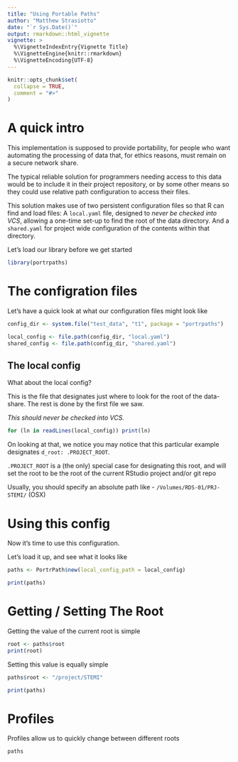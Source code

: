 ```yaml
---
title: "Using Portable Paths"
author: "Matthew Strasiotto"
date: "`r Sys.Date()`"
output: rmarkdown::html_vignette
vignette: >
  %\VignetteIndexEntry{Vignette Title}
  %\VignetteEngine{knitr::rmarkdown}
  %\VignetteEncoding{UTF-8}
---
```


```r
knitr::opts_chunk$set(
  collapse = TRUE,
  comment = "#>"
)
```



# A quick intro

This implementation is supposed to provide portability, for people who want 
automating the processing of data that, for ethics reasons, must remain on
a secure network share. 

The typical reliable solution for programmers needing access to this data would
be to include it in their project repository, or by some other means so they 
could use relative path configuration to access their files. 

This solution makes use of two persistent configuration files so that R can 
find and load files: 
A `local.yaml` file, designed to *never be checked into VCS*, allowing a 
one-time set-up to find the root of the data directory.
And a `shared.yaml` for project wide configuration of the contents within that
directory.

Let's load our library before we get started

```r
library(portrpaths)
```


# The configration files

Let's have a quick look at what our configuration files might look like
```r
config_dir <- system.file("test_data", "t1", package = "portrpaths")

local_config <- file.path(config_dir, "local.yaml")
shared_config <- file.path(config_dir, "shared.yaml")
```

## The local config

What about the local config?

This is the file that designates just where to look for the root of
the data-share. The rest is done by the first file we saw.

*This should never be checked into VCS.*
```r
for (ln in readLines(local_config)) print(ln)
```

On looking at that, we notice you may notice that this particular example
designates `d_root: .PROJECT_ROOT`. 

`.PROJECT_ROOT` is a (the only) special case for designating this root, and 
will set the root to be the root of the current RStudio project and/or git 
repo

Usually, you should specify an absolute path like 
 - `/Volumes/RDS-01/PRJ-STEMI/` (OSX)
 
# Using this config

Now it's time to use this configuration.

Let's load it up, and see what it looks like
```r
paths <- PortrPath$new(local_config_path = local_config)

print(paths)
```

# Getting / Setting The Root

Getting the value of the current root is simple

```r
root <- paths$root
print(root)
```

Setting this value is equally simple

```r
paths$root <- "/project/STEMI"

print(paths)
```

# Profiles

Profiles allow us to quickly change between different roots

```r
paths
```
